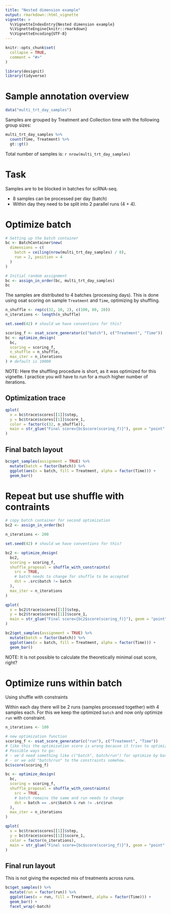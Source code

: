 ```yaml
---
title: "Nested dimension example"
output: rmarkdown::html_vignette
vignette: >
  %\VignetteIndexEntry{Nested dimension example}
  %\VignetteEngine{knitr::rmarkdown}
  %\VignetteEncoding{UTF-8}
---
```


```r
knitr::opts_chunk$set(
  collapse = TRUE,
  comment = "#>"
)
```

```r
library(designit)
library(tidyverse)
```


# Sample annotation overview

```r
data("multi_trt_day_samples")
```

Samples are grouped by Treatment and Collection time with the following group sizes:

```r
multi_trt_day_samples %>%
  count(Time, Treatment) %>%
  gt::gt()
```

Total number of samples is: `r nrow(multi_trt_day_samples)`

# Task

Samples are to be blocked in batches for scRNA-seq. 

* 8 samples can be processed per day (batch)
* Within day they need to be split into 2 parallel runs (4 + 4). 

# Optimize batch

```r
# Setting up the batch container
bc <- BatchContainer$new(
  dimensions = c(
    batch = ceiling(nrow(multi_trt_day_samples) / 8),
    run = 2, position = 4
  )
)

# Initial random assignment
bc <- assign_in_order(bc, multi_trt_day_samples)
bc
```

The samples are distributed to 4 batches (processing days).
This is done using osat scoring on sample `Treatment` and `Time`, optimizing by shuffling.

```r
n_shuffle <- rep(c(32, 10, 2), c(100, 80, 20))
n_iterations <- length(n_shuffle)

set.seed(42) # should we have conventions for this?

scoring_f <- osat_score_generator(c("batch"), c("Treatment", "Time"))
bc <- optimize_design(
  bc,
  scoring = scoring_f,
  n_shuffle = n_shuffle,
  max_iter = n_iterations
) # default is 10000
```

NOTE: Here the shuffling procedure is short, as it was optimized for this vignette. 
I practice you will have to run for a much higher number of iterations.

## Optimization trace 

```r
qplot(
  x = bc$trace$scores[[1]]$step,
  y = bc$trace$scores[[1]]$score_1,
  color = factor(c(32, n_shuffle)),
  main = str_glue("Final score={bc$score(scoring_f)}"), geom = "point"
)
```

## Final batch layout
```r
bc$get_samples(assignment = TRUE) %>%
  mutate(batch = factor(batch)) %>%
  ggplot(aes(x = batch, fill = Treatment, alpha = factor(Time))) +
  geom_bar()
```

# Repeat but use shuffle with contraints 

```r
# copy batch container for second optimization
bc2 <- assign_in_order(bc)

n_iterations <- 200

set.seed(42) # should we have conventions for this?

bc2 <- optimize_design(
  bc2,
  scoring = scoring_f,
  shuffle_proposal = shuffle_with_constraints(
    src = TRUE,
    # batch needs to change for shuffle to be accepted
    dst = .src$batch != batch
  ),
  max_iter = n_iterations
)

qplot(
  x = bc2$trace$scores[[1]]$step,
  y = bc2$trace$scores[[1]]$score_1,
  main = str_glue("Final score={bc2$score(scoring_f)}"), geom = "point"
)

bc2$get_samples(assignment = TRUE) %>%
  mutate(batch = factor(batch)) %>%
  ggplot(aes(x = batch, fill = Treatment, alpha = factor(Time))) +
  geom_bar()
```
NOTE: It is not possible to calculate the theoretically minimal osat score, right?

# Optimize runs within batch

Using shuffle with constraints

Within each day there will be 2 runs (samples processed together) with 4 samples each. 
For this we keep the optimized `batch` and now only optimize `run` with constraint.

```r
n_iterations <- 100

# new optimization function
scoring_f <- osat_score_generator(c("run"), c("Treatment", "Time"))
# like this the optimization score is wrong because it tries to optimize across Batches.
# Possible ways to go:
# - we'd need something like c("batch", batch/run") for optimize by batch and run within batch.
# - or we add "batch/run" to the constraints somehow.
bc$score(scoring_f)

bc <- optimize_design(
  bc,
  scoring = scoring_f,
  shuffle_proposal = shuffle_with_constraints(
    src = TRUE,
    # batch remains the same and run needs to change
    dst = batch == .src$batch & run != .src$run
  ),
  max_iter = n_iterations
)
```

```r
qplot(
  x = bc$trace$scores[[1]]$step,
  y = bc$trace$scores[[1]]$score_1,
  color = factor(n_iterations),
  main = str_glue("Final score={bc$score(scoring_f)}"), geom = "point"
)
```

## Final run layout

This is not giving the expected mix of treatments across runs.

```r
bc$get_samples() %>%
  mutate(run = factor(run)) %>%
  ggplot(aes(x = run, fill = Treatment, alpha = factor(Time))) +
  geom_bar() +
  facet_wrap(~batch)
```
